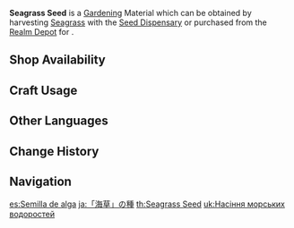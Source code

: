 {{Item Infobox
|id           = 130020
|image        = Item Seagrass Seed.png
|type         = Gardening Materials
|group        = Orderly Meadow
|invCategory  = Seed Dispensary
|description  = A seed obtained from the [[Seed Dispensary]]. A quality seed full of life, just waiting to be planted in the fields of the Realm Within. After some time, it will grow into a [[Seagrass]].
|source1      = Harvesting [[Seagrass]] with the [[Seed Dispensary]]
|source2      = [[Serenitea Pot/Realm Depot|Realm Depot]]
}}
'''Seagrass Seed''' is a [[Gardening]] Material which can be obtained by harvesting [[Seagrass]] with the [[Seed Dispensary]] or purchased from the [[Realm Depot]] for {{Item|Realm Currency|30|x=5}}.

==Shop Availability==
{{Shop Availability|currency=Realm Currency}}

==Craft Usage==
{{Craft Usage}}

==Other Languages==
{{Other Languages
|default_hidden = 1
|en      = Seagrass Seed
|zhs     = 「海草」的种子
|zhs_rm  = "Hǎicǎo" de Zhǒngzǐ
|zht     = 「海草」的種子
|zht_rm  = "Hǎicǎo" de Zhǒngzǐ
|ja      = 「海草」の種
|ja_rm   = "Kaisou" no Tane
|ko      = 「해초」 씨앗
|ko_rm   = "Haecho" Ssiat
|es      = Semilla de alga
|fr      = Graine d'herbe marine
|ru      = Семена морской водоросли
|th      = Seagrass Seed
|vi      = Hạt Giống Rong Biển
|de      = Seegrassamen
|id      = Seagrass Seed
|pt      = Semente de Erva Marinha
|tr      = Yosun Tohumu
|it      = Seme di alga
}}

==Change History==
{{Change History|2.0}}

==Navigation==
{{Material Navbox|type=Gardening Materials}}

[[es:Semilla de alga]]
[[ja:「海草」の種]]
[[th:Seagrass Seed]]
[[uk:Насіння морських водоростей]]